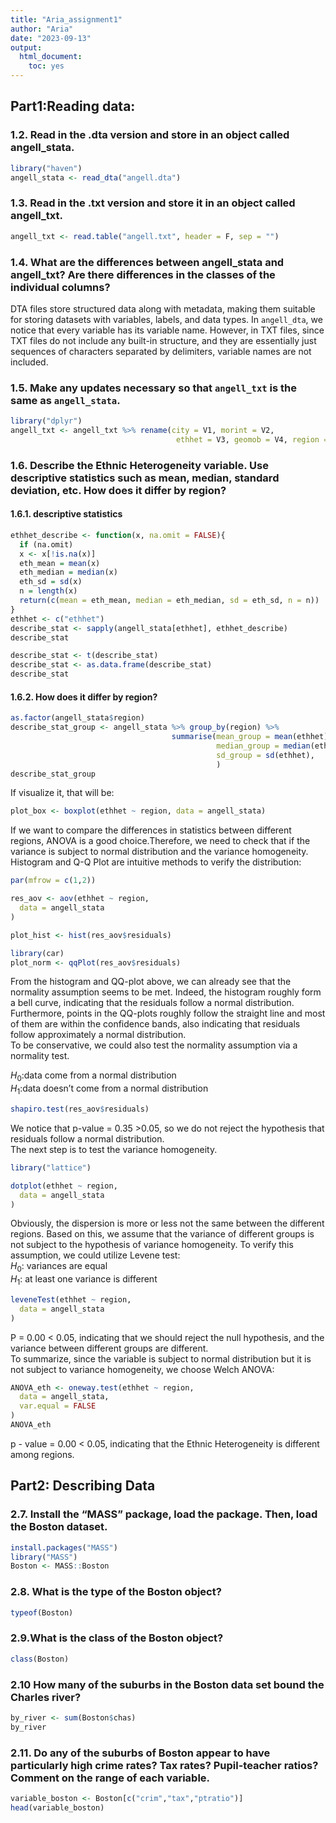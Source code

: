```yaml
---
title: "Aria_assignment1"
author: "Aria"
date: "2023-09-13"
output: 
  html_document: 
    toc: yes
---
```


## Part1:Reading data:
### 1.2. Read in the .dta version and store in an object called angell_stata.
```r
library("haven")
angell_stata <- read_dta("angell.dta")
```

### 1.3. Read in the .txt version and store it in an object called angell_txt.
```r
angell_txt <- read.table("angell.txt", header = F, sep = "")
```

### 1.4. What are the differences between angell_stata and angell_txt? Are there differences in the classes of the individual columns?
DTA files store structured data along with metadata, making them suitable for storing datasets with variables, labels, and data types. In `angell_dta`, we notice that every variable has its variable name. However, in TXT files, since TXT files do not include any built-in structure, and they are essentially just sequences of characters separated by delimiters, variable names are not included.

### 1.5. Make any updates necessary so that `angell_txt` is the same as `angell_stata`.
```r
library("dplyr")
angell_txt <- angell_txt %>% rename(city = V1, morint = V2, 
                                     ethhet = V3, geomob = V4, region = V5)
```

### 1.6. Describe the Ethnic Heterogeneity variable. Use descriptive statistics such as mean, median, standard deviation, etc. How does it differ by region?
#### 1.6.1. descriptive statistics
```r
ethhet_describe <- function(x, na.omit = FALSE){
  if (na.omit)
  x <- x[!is.na(x)]
  eth_mean = mean(x)
  eth_median = median(x)
  eth_sd = sd(x)
  n = length(x)
  return(c(mean = eth_mean, median = eth_median, sd = eth_sd, n = n))
}
ethhet <- c("ethhet")
describe_stat <- sapply(angell_stata[ethhet], ethhet_describe)
describe_stat

describe_stat <- t(describe_stat)
describe_stat <- as.data.frame(describe_stat)
describe_stat
```

#### 1.6.2. How does it differ by region?
```r
as.factor(angell_stata$region)
describe_stat_group <- angell_stata %>% group_by(region) %>% 
                                    summarise(mean_group = mean(ethhet),
                                              median_group = median(ethhet),
                                              sd_group = sd(ethhet),
                                              )
describe_stat_group

```
If visualize it, that will be:
```r
plot_box <- boxplot(ethhet ~ region, data = angell_stata)
```

If we want to compare the differences in statistics between different regions, ANOVA is a good choice.Therefore, we need to check that if the variance is subject to normal distribution and the variance homogeneity.   
Histogram and Q-Q Plot are intuitive methods to verify the distribution:
```r

par(mfrow = c(1,2))

res_aov <- aov(ethhet ~ region,
  data = angell_stata
)

plot_hist <- hist(res_aov$residuals)

library(car)
plot_norm <- qqPlot(res_aov$residuals)

```


From the histogram and QQ-plot above, we can already see that the normality assumption seems to be met. Indeed, the histogram roughly form a bell curve, indicating that the residuals follow a normal distribution. Furthermore, points in the QQ-plots roughly follow the straight line and most of them are within the confidence bands, also indicating that residuals follow approximately a normal distribution.  
To be conservative, we could also test the normality assumption via a normality test.  

$H_0$:data come from a normal distribution  
$H_1$:data doesn't come from a normal distribution   
```r

shapiro.test(res_aov$residuals)
```
We notice that p-value = 0.35 >0.05, so we do not reject the hypothesis that residuals follow a normal distribution.  
The next step is to test the variance homogeneity.  
```r
library("lattice")

dotplot(ethhet ~ region,
  data = angell_stata
)
```


Obviously, the dispersion is more or less not the same between the different regions. Based on this, we assume that the variance of different groups is not subject to the hypothesis of variance homogeneity. To verify this assumption, we could utilize Levene test:  
$H_0$: variances are equal  
$H_1$: at least one variance is different
```r
leveneTest(ethhet ~ region,
  data = angell_stata
)
```
P = 0.00 < 0.05, indicating that we should reject the null hypothesis, and the variance between different groups are different.  
To summarize, since the variable is subject to normal distribution but it is not subject to variance homogeneity, we choose Welch ANOVA:  
```r
ANOVA_eth <- oneway.test(ethhet ~ region,
  data = angell_stata,
  var.equal = FALSE
)
ANOVA_eth
```
p - value = 0.00 < 0.05, indicating that the Ethnic Heterogeneity is different among regions.


## Part2: Describing Data
### 2.7. Install the “MASS” package, load the package. Then, load the Boston dataset.
```r
install.packages("MASS")
library("MASS")
Boston <- MASS::Boston 
```

### 2.8. What is the type of the Boston object?

```r
typeof(Boston)
```


### 2.9.What is the class of the Boston object?

```r
class(Boston)
```

### 2.10 How many of the suburbs in the Boston data set bound the Charles river?

```r
by_river <- sum(Boston$chas)
by_river
```

### 2.11. Do any of the suburbs of Boston appear to have particularly high crime rates? Tax rates? Pupil-teacher ratios? Comment on the range of each variable.

```r
variable_boston <- Boston[c("crim","tax","ptratio")]
head(variable_boston)
```
